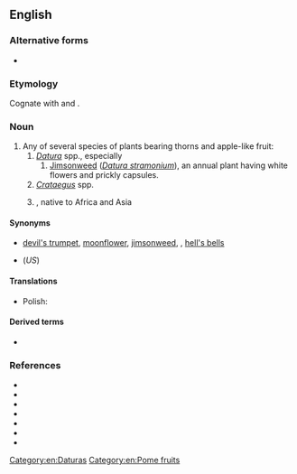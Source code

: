 {{also|thornapple}}
==English==
{{wikipedia}}

===Alternative forms===
* {{l|en|thornapple}}

===Etymology===
Cognate with {{cog|nl|doornappel}} and {{cog|fr|pomme épineuse}}.

===Noun===
{{en-noun}}

# Any of several species of plants bearing thorns and apple-like fruit:
## ''[[Datura]]'' spp., especially
### [[jimsonweed|Jimsonweed]] (''[[Datura stramonium]]''), an annual plant having white flowers and prickly capsules.
## ''[[Crataegus]]'' spp.
## {{taxlink|Solanum incanum|species}}, native to Africa and Asia

====Synonyms====
* {{sense|''Datura spp.''}} [[devil's trumpet]], [[moonflower]], [[jimsonweed]], {{vern|devil's weed}}, [[hell's bells]]
* {{sense|''Datura stramonium''}} {{l|en|jimsonweed}} (''US'')

====Translations====
{{trans-top|any of several species of plants belonging to the genus Datura}}
{{trans-mid}}
* Polish: {{t|pl|bieluń|m}}
{{trans-bottom}}

{{trans-see|''Datura stramonium''|jimsonweed}}

====Derived terms====
* {{l|en|thorn-apple crystal}}

===References===
* {{R:OneLook}}
* {{R:Century 1911}}
* {{pedia}}
* {{specieslite|Datura|i=1}}
* {{comcatlite|Datura|i=1}}
* {{specieslite|Crataegus|i=1}}
* {{comcatlite|Crataegus|i=1}}

[[Category:en:Daturas]]
[[Category:en:Pome fruits]]